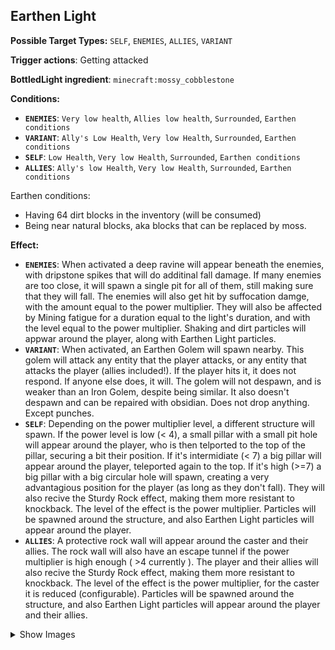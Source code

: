 ## <Asset location="lightwithin:particle/earthen_light" title="Earthen light"/> Earthen Light <Asset location="lightwithin:particle/earthen_light" title="Earthen light"/>

**Possible Target  Types:** `SELF`, `ENEMIES`, `ALLIES`, `VARIANT`

**Trigger actions**: Getting attacked

**BottledLight ingredient**: `minecraft:mossy_cobblestone`

**Conditions:**
- **`ENEMIES`**: `Very low health`, `Allies low health`, `Surrounded`, `Earthen conditions`
- **`VARIANT`**: `Ally's Low Health`, `Very low Health`, `Surrounded`, `Earthen conditions`
- **`SELF`**: `Low Health`, `Very low Health`, `Surrounded`, `Earthen conditions`
- **`ALLIES`**: `Ally's low Health`, `Very low Health`, `Surrounded`, `Earthen conditions`

Earthen conditions:
- Having 64 dirt blocks in the inventory (will be consumed)
- Being near natural blocks, aka blocks that can be replaced by moss.


**Effect:**
- **`ENEMIES`**: When activated a deep ravine will appear beneath the enemies, with dripstone spikes that will do additinal fall damage. If many enemies are too close, it will spawn a single pit for all of them, still making sure that they will fall. The enemies will also get hit by suffocation damge, with the amount equal to the power multiplier. They will also be affected by Mining fatigue for a duration equal to the light's duration, and with the level equal to the power multiplier. Shaking and dirt particles will appwar around the player, along with Earthen Light particles.
- **`VARIANT`**: When activated, an Earthen Golem will spawn nearby. This golem will attack any entity that the player attacks, or any entity that attacks the player (allies included!). If the player hits it, it does not respond. If anyone else does, it will. The golem will not despawn, and is weaker than an Iron Golem, despite being similar. It also doesn't despawn and can be repaired with obsidian. Does not drop anything. Except punches.
- **`SELF`**: Depending on the power multiplier level, a different structure will spawn. If the power level is low (< 4), a small pillar with a small pit hole will appear around the player, who is then telported to the top of the pillar, securing a bit their position. If it's intermidiate (< 7) a big pillar will appear around the player, teleported again to the top. If it's high (>=7) a big pillar with a big circular hole will spawn, creating a very advantagious position for the player (as long as they don't fall). They will also recive the Sturdy Rock effect, making them more resistant to knockback. The level of the effect is the power multiplier. Particles will be spawned around the structure, and also Earthen Light particles will appear around the player.
- **`ALLIES`**: A protective rock wall will appear around the caster and their allies. The rock wall will also have an escape tunnel if the power multiplier is high enough ( >4 currently ). The player and their allies will also recive the Sturdy Rock effect, making them more resistant to knockback. The level of the effect is the power multiplier, for the caster it is reduced (configurable). Particles will be spawned around the structure, and also Earthen Light particles will appear around the player and their allies.


<details>
  <summary>Show Images</summary>

  ![earthen1](https://cdn.modrinth.com/data/f8LsKKPu/images/61b31a58d3815956bbeccff8a97dcf3620a30491.png)
![eartthen2](https://cdn.modrinth.com/data/f8LsKKPu/images/57a30b15cb12af2a41133df230b0b34b32943612.jpeg)
</details>